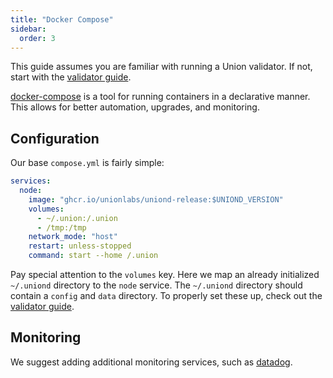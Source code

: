 ```yaml
---
title: "Docker Compose"
sidebar:
  order: 3
---
```


This guide assumes you are familiar with running a Union validator. If not, start with the [validator guide](/docs/joining-testnet/getting-started/).

[docker-compose](https://docs.docker.com/compose/) is a tool for running containers in a declarative manner. This allows for better automation, upgrades, and monitoring.

## Configuration

Our base `compose.yml` is fairly simple:

```yaml
services:
  node:
    image: "ghcr.io/unionlabs/uniond-release:$UNIOND_VERSION"
    volumes:
      - ~/.union:/.union
      - /tmp:/tmp
    network_mode: "host"
    restart: unless-stopped
    command: start --home /.union
```

Pay special attention to the `volumes` key. Here we map an already initialized `~/.uniond` directory to the `node` service. The `~/.uniond` directory should contain a `config` and `data` directory. To properly set these up, check out the [validator guide](/docs/joining-testnet/getting-started/).

## Monitoring

We suggest adding additional monitoring services, such as [datadog](https://www.datadoghq.com/).
